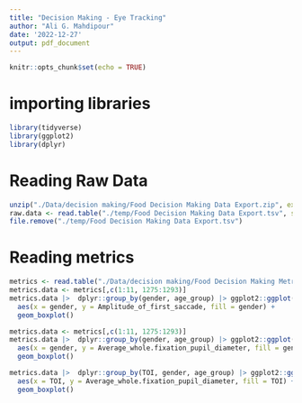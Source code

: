 ```yaml
---
title: "Decision Making - Eye Tracking"
author: "Ali G. Mahdipour"
date: '2022-12-27'
output: pdf_document
---
```


```r
knitr::opts_chunk$set(echo = TRUE)
```

# importing libraries
```r
library(tidyverse)
library(ggplot2)
library(dplyr)
```

# Reading Raw Data
``` r
unzip("./Data/decision making/Food Decision Making Data Export.zip", exdir = "./temp")
raw.data <- read.table("./temp/Food Decision Making Data Export.tsv", sep = "\t", header = TRUE)
file.remove("./temp/Food Decision Making Data Export.tsv")
```

# Reading metrics

```r
metrics <- read.table("./Data/decision making/Food Decision Making Metrics.tsv", sep = "\t", header = TRUE)
metrics.data <- metrics[,c(1:11, 1275:1293)]
metrics.data |>  dplyr::group_by(gender, age_group) |> ggplot2::ggplot() +
  aes(x = gender, y = Amplitude_of_first_saccade, fill = gender) +
  geom_boxplot()

metrics.data <- metrics[,c(1:11, 1275:1293)]
metrics.data |>  dplyr::group_by(gender, age_group) |> ggplot2::ggplot() +
  aes(x = gender, y = Average_whole.fixation_pupil_diameter, fill = gender) +
  geom_boxplot()

metrics.data |>  dplyr::group_by(TOI, gender, age_group) |> ggplot2::ggplot() +
  aes(x = TOI, y = Average_whole.fixation_pupil_diameter, fill = TOI) +
  geom_boxplot()


```

